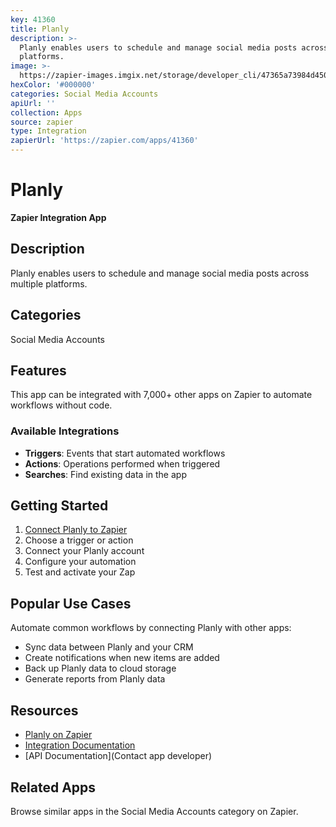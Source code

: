 ```yaml
---
key: 41360
title: Planly
description: >-
  Planly enables users to schedule and manage social media posts across multiple
  platforms.
image: >-
  https://zapier-images.imgix.net/storage/developer_cli/47365a73984d450b02df397a65694882.png?auto=format%2Ccompress&ixlib=python-3.0.0&q=50
hexColor: '#000000'
categories: Social Media Accounts
apiUrl: ''
collection: Apps
source: zapier
type: Integration
zapierUrl: 'https://zapier.com/apps/41360'
---
```

# Planly

**Zapier Integration App**

## Description

Planly enables users to schedule and manage social media posts across multiple platforms.

## Categories

Social Media Accounts

## Features

This app can be integrated with 7,000+ other apps on Zapier to automate workflows without code.

### Available Integrations

- **Triggers**: Events that start automated workflows
- **Actions**: Operations performed when triggered
- **Searches**: Find existing data in the app

## Getting Started

1. [Connect Planly to Zapier](https://zapier.com/apps/41360)
2. Choose a trigger or action
3. Connect your Planly account
4. Configure your automation
5. Test and activate your Zap

## Popular Use Cases

Automate common workflows by connecting Planly with other apps:

- Sync data between Planly and your CRM
- Create notifications when new items are added
- Back up Planly data to cloud storage
- Generate reports from Planly data

## Resources

- [Planly on Zapier](https://zapier.com/apps/41360)
- [Integration Documentation](https://zapier.com/apps/41360/integrations)
- [API Documentation](Contact app developer)

## Related Apps

Browse similar apps in the Social Media Accounts category on Zapier.
